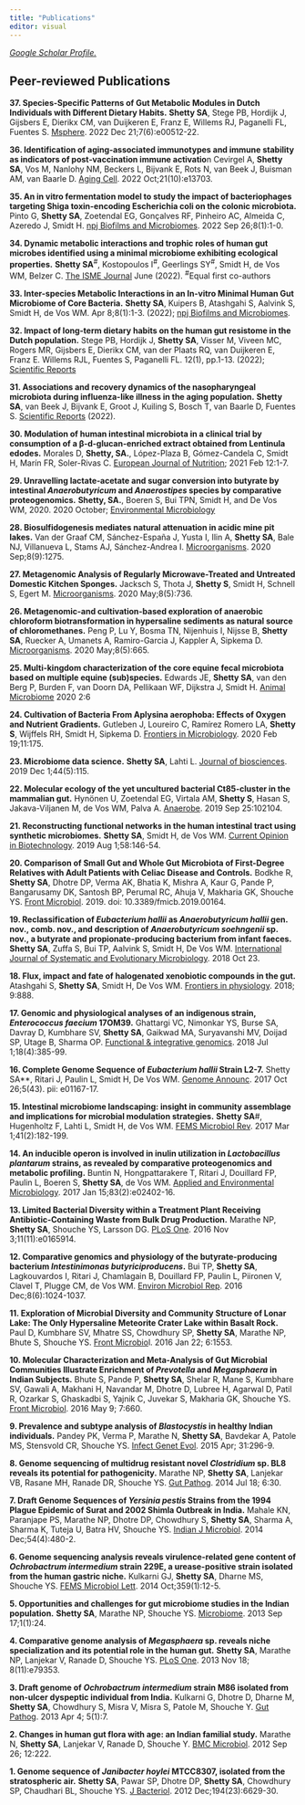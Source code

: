 ```yaml
---
title: "Publications"  
editor: visual 
---
```


[*Google Scholar Profile.*](https://scholar.google.co.in/citations?user=Vahc6LUAAAAJ&hl=en)

## Peer-reviewed Publications

**37. Species-Specific Patterns of Gut Metabolic Modules in Dutch Individuals with Different Dietary Habits.** **Shetty SA**, Stege PB, Hordijk J, Gijsbers E, Dierikx CM, van Duijkeren E, Franz E, Willems RJ, Paganelli FL, Fuentes S. [Msphere](https://journals.asm.org/doi/full/10.1128/msphere.00512-22). 2022 Dec 21;7(6):e00512-22.

**36. Identification of aging‐associated immunotypes and immune stability as indicators of post‐vaccination immune activatio**n Cevirgel A, **Shetty SA**, Vos M, Nanlohy NM, Beckers L, Bijvank E, Rots N, van Beek J, Buisman AM, van Baarle D. [Aging Cell](https://onlinelibrary.wiley.com/doi/pdf/10.1111/acel.13703). 2022 Oct;21(10):e13703.

**35. An in vitro fermentation model to study the impact of bacteriophages targeting Shiga toxin-encoding Escherichia coli on the colonic microbiota.** Pinto G, **Shetty SA**, Zoetendal EG, Gonçalves RF, Pinheiro AC, Almeida C, Azeredo J, Smidt H. [npj Biofilms and Microbiomes](https://www.nature.com/articles/s41522-022-00334-8). 2022 Sep 26;8(1):1-0.

**34. Dynamic metabolic interactions and trophic roles of human gut microbes identified using a minimal microbiome exhibiting ecological properties.** **Shetty SA**<sup>\#</sup>, Kostopoulos I<sup>\#</sup>, Geerlings SY<sup>\#</sup>, Smidt H, de Vos WM, Belzer C. [The ISME Journal](https://doi.org/10.1038/s41396-022-01255-2) June (2022). <sup>\#</sup>Equal first co-authors

**33. Inter-species Metabolic Interactions in an In-vitro Minimal Human Gut Microbiome of Core Bacteria.** **Shetty SA**, Kuipers B, Atashgahi S, Aalvink S, Smidt H, de Vos WM. Apr 8;8(1):1-3. (2022); [npj Biofilms and Microbiomes](https://doi.org/10.1038/s41522-022-00275-2).

**32. Impact of long-term dietary habits on the human gut resistome in the Dutch population.** Stege PB, Hordijk J, **Shetty SA**, Visser M, Viveen MC, Rogers MR, Gijsbers E, Dierikx CM, van der Plaats RQ, van Duijkeren E, Franz E. Willems RJL, Fuentes S, Paganelli FL. 12(1), pp.1-13. (2022); [Scientific Reports](https://www.nature.com/articles/s41598-022-05618-9)

**31. Associations and recovery dynamics of the nasopharyngeal microbiota during influenza-like illness in the aging population.** **Shetty SA**, van Beek J, Bijvank E, Groot J, Kuiling S, Bosch T, van Baarle D, Fuentes S. [Scientific Reports](https://www.nature.com/articles/s41598-022-05618-9) (2022).

**30. Modulation of human intestinal microbiota in a clinical trial by consumption of a β-d-glucan-enriched extract obtained from Lentinula edodes.** Morales D, **Shetty, SA.**, López-Plaza B, Gómez-Candela C, Smidt H, Marín FR, Soler-Rivas C. [European Journal of Nutrition](https://link.springer.com/article/10.1007/s00394-021-02504-4); 2021 Feb 12:1-7.

**29. Unravelling lactate‐acetate and sugar conversion into butyrate by intestinal *Anaerobutyricum* and *Anaerostipes* species by comparative proteogenomics.** **Shetty, SA.**, Boeren S, Bui TPN, Smidt H, and De Vos WM, 2020. 2020 October; [Environmental Microbiology](https://sfamjournals.onlinelibrary.wiley.com/doi/pdf/10.1111/1462-2920.15269)

**28. Biosulfidogenesis mediates natural attenuation in acidic mine pit lakes.** Van der Graaf CM, Sánchez-España J, Yusta I, Ilin A, **Shetty SA**, Bale NJ, Villanueva L, Stams AJ, Sánchez-Andrea I. [Microorganisms](https://doi.org/10.3390/microorganisms8091275). 2020 Sep;8(9):1275.

**27. Metagenomic Analysis of Regularly Microwave-Treated and Untreated Domestic Kitchen Sponges.** Jacksch S, Thota J, **Shetty S**, Smidt H, Schnell S, Egert M. [Microorganisms](https://doi.org/10.3390/microorganisms8050736). 2020 May;8(5):736.

**26. Metagenomic-and cultivation-based exploration of anaerobic chloroform biotransformation in hypersaline sediments as natural source of chloromethanes.** Peng P, Lu Y, Bosma TN, Nijenhuis I, Nijsse B, **Shetty SA**, Ruecker A, Umanets A, Ramiro-Garcia J, Kappler A, Sipkema D. [Microorganisms](https://doi.org/10.3390/microorganisms8050665). 2020 May;8(5):665.

**25. Multi-kingdom characterization of the core equine fecal microbiota based on multiple equine (sub)species.** Edwards JE, **Shetty SA**, van den Berg P, Burden F, van Doorn DA, Pellikaan WF, Dijkstra J, Smidt H. [Animal Microbiome](https://animalmicrobiome.biomedcentral.com/articles/10.1186/s42523-020-0023-1) 2020 2:6

**24. Cultivation of Bacteria From Aplysina aerophoba: Effects of Oxygen and Nutrient Gradients.** Gutleben J, Loureiro C, Ramírez Romero LA, **Shetty S**, Wijffels RH, Smidt H, Sipkema D. [Frontiers in Microbiology](https://www.frontiersin.org/articles/10.3389/fmicb.2020.00175/full#h1). 2020 Feb 19;11:175.

**23. Microbiome data science.** **Shetty SA**, Lahti L. [Journal of biosciences](https://www.ias.ac.in/article/fulltext/jbsc/044/05/0115). 2019 Dec 1;44(5):115.

**22. Molecular ecology of the yet uncultured bacterial Ct85-cluster in the mammalian gut.** Hynönen U, Zoetendal EG, Virtala AM, **Shetty S**, Hasan S, Jakava-Viljanen M, de Vos WM, Palva A. [Anaerobe](https://doi.org/10.1016/j.anaerobe.2019.102104). 2019 Sep 25:102104.

**21. Reconstructing functional networks in the human intestinal tract using synthetic microbiomes.** **Shetty SA**, Smidt H, de Vos WM. [Current Opinion in Biotechnology](https://doi.org/10.1016/j.copbio.2019.03.009). 2019 Aug 1;58:146-54.

**20. Comparison of Small Gut and Whole Gut Microbiota of First-Degree Relatives with Adult Patients with Celiac Disease and Controls.** Bodkhe R, **Shetty SA**, Dhotre DP, Verma AK, Bhatia K, Mishra A, Kaur G, Pande P, Bangarusamy DK, Santosh BP, Perumal RC, Ahuja V, Makharia GK, Shouche YS. [Front Microbiol](https://doi.org/10.3389/fmicb.2019.00164). 2019. doi: 10.3389/fmicb.2019.00164.

**19. Reclassification of *Eubacterium hallii* as *Anaerobutyricum hallii* gen. nov., comb. nov., and description of *Anaerobutyricum soehngenii* sp. nov., a butyrate and propionate-producing bacterium from infant faeces.** **Shetty SA**, Zuffa S, Bui TP, Aalvink S, Smidt H, De Vos WM. [International Journal of Systematic and Evolutionary Microbiology](https://doi.org/10.1099/ijsem.0.003041). 2018 Oct 23.

**18. Flux, impact and fate of halogenated xenobiotic compounds in the gut.** Atashgahi S, **Shetty SA**, Smidt H, De Vos WM. [Frontiers in physiology](https://www.frontiersin.org/articles/10.3389/fphys.2018.00888/full). 2018; 9:888.

**17. Genomic and physiological analyses of an indigenous strain, *Enterococcus faecium* 17OM39.** Ghattargi VC, Nimonkar YS, Burse SA, Davray D, Kumbhare SV, **Shetty SA**, Gaikwad MA, Suryavanshi MV, Doijad SP, Utage B, Sharma OP. [Functional & integrative genomics](https://doi.org/10.1007/s10142-018-0596-x). 2018 Jul 1;18(4):385-99.

**16. Complete Genome Sequence of *Eubacterium hallii* Strain L2-7.** Shetty SA\*\*, Ritari J, Paulin L, Smidt H, De Vos WM. [Genome Announc](https://doi.org/10.1128/genomea.01167-17). 2017 Oct 26;5(43). pii: e01167-17.

**15. Intestinal microbiome landscaping: insight in community assemblage and implications for microbial modulation strategies.** **Shetty SA**#, Hugenholtz F, Lahti L, Smidt H, de Vos WM. [FEMS Microbiol Rev](https://doi.org/10.1093/femsre/fuw045). 2017 Mar 1;41(2):182-199.

**14. An inducible operon is involved in inulin utilization in *Lactobacillus plantarum* strains, as revealed by comparative proteogenomics and metabolic profiling.** Buntin N, Hongpattarakere T, Ritari J, Douillard FP, Paulin L, Boeren S, **Shetty SA**, de Vos WM. [Applied and Environmental Microbiology](https://doi.org/10.1128/AEM.02402-16). 2017 Jan 15;83(2):e02402-16.

**13. Limited Bacterial Diversity within a Treatment Plant Receiving Antibiotic-Containing Waste from Bulk Drug Production.** Marathe NP, **Shetty SA**, Shouche YS, Larsson DG. [PLoS One](https://doi.org/10.1371/journal.pone.0165914). 2016 Nov 3;11(11):e0165914.

**12. Comparative genomics and physiology of the butyrate-producing bacterium *Intestinimonas butyriciproducens*.** Bui TP, **Shetty SA**, Lagkouvardos I, Ritari J, Chamlagain B, Douillard FP, Paulin L, Piironen V, Clavel T, Plugge CM, de Vos WM. [Environ Microbiol Rep](https://doi.org/10.1111/1758-2229.12483). 2016 Dec;8(6):1024-1037.

**11. Exploration of Microbial Diversity and Community Structure of Lonar Lake: The Only Hypersaline Meteorite Crater Lake within Basalt Rock.** Paul D, Kumbhare SV, Mhatre SS, Chowdhury SP, **Shetty SA**, Marathe NP, Bhute S, Shouche YS. [Front Microbio](https://doi.org/10.3389/fmicb.2015.01553)l. 2016 Jan 22; 6:1553.

**10. Molecular Characterization and Meta-Analysis of Gut Microbial Communities Illustrate Enrichment of *Prevotella* and *Megasphaera* in Indian Subjects.** Bhute S, Pande P, **Shetty SA**, Shelar R, Mane S, Kumbhare SV, Gawali A, Makhani H, Navandar M, Dhotre D, Lubree H, Agarwal D, Patil R, Ozarkar S, Ghaskadbi S, Yajnik C, Juvekar S, Makharia GK, Shouche YS. [Front Microbiol](https://doi.org/10.3389/fmicb.2016.00660). 2016 May 9; 7:660.

**9. Prevalence and subtype analysis of *Blastocystis* in healthy Indian individuals.** Pandey PK, Verma P, Marathe N, **Shetty SA**, Bavdekar A, Patole MS, Stensvold CR, Shouche YS. [Infect Genet Evol](https://doi.org/10.1016/j.meegid.2015.02.012). 2015 Apr; 31:296-9.

**8. Genome sequencing of multidrug resistant novel *Clostridium* sp. BL8 reveals its potential for pathogenicity.** Marathe NP, **Shetty SA**, Lanjekar VB, Rasane MH, Ranade DR, Shouche YS. [Gut Pathog](https://doi.org/10.1186/1757-4749-6-30). 2014 Jul 18; 6:30.

**7. Draft Genome Sequences of *Yersinia pestis* Strains from the 1994 Plague Epidemic of Surat and 2002 Shimla Outbreak in India.** Mahale KN, Paranjape PS, Marathe NP, Dhotre DP, Chowdhury S, **Shetty SA**, Sharma A, Sharma K, Tuteja U, Batra HV, Shouche YS. [Indian J Microbiol](https://dx.doi.org/10.1007%2Fs12088-014-0475-7). 2014 Dec;54(4):480-2.

**6. Genome sequencing analysis reveals virulence-related gene content of *Ochrobactrum intermedium* strain 229E, a urease-positive strain isolated from the human gastric niche.** Kulkarni GJ, **Shetty SA**, Dharne MS, Shouche YS. [FEMS Microbiol Lett](https://doi.org/10.1111/1574-6968.12549). 2014 Oct;359(1):12-5.

**5. Opportunities and challenges for gut microbiome studies in the Indian population.** **Shetty SA**, Marathe NP, Shouche YS. [Microbiome](https://doi.org/10.1186/2049-2618-1-24). 2013 Sep 17;1(1):24.

**4. Comparative genome analysis of *Megasphaera* sp. reveals niche specialization and its potential role in the human gut.** **Shetty SA**, Marathe NP, Lanjekar V, Ranade D, Shouche YS. [PLoS One](https://doi.org/10.1371/journal.pone.0079353). 2013 Nov 18; 8(11):e79353.

**3. Draft genome of *Ochrobactrum intermedium* strain M86 isolated from non-ulcer dyspeptic individual from India.** Kulkarni G, Dhotre D, Dharne M, **Shetty SA**, Chowdhury S, Misra V, Misra S, Patole M, Shouche Y. [Gut Pathog](https://doi.org/10.1186/1757-4749-5-7). 2013 Apr 4; 5(1):7.

**2. Changes in human gut flora with age: an Indian familial study.** Marathe N, **Shetty SA**, Lanjekar V, Ranade D, Shouche Y. [BMC Microbiol](https://doi.org/10.1186/1471-2180-12-222). 2012 Sep 26; 12:222.

**1. Genome sequence of *Janibacter hoylei* MTCC8307, isolated from the stratospheric air.** **Shetty SA**, Pawar SP, Dhotre DP, **Shetty SA**, Chowdhury SP, Chaudhari BL, Shouche YS. [J Bacteriol](https://dx.doi.org/10.1128%2FJB.01728-12). 2012 Dec;194(23):6629-30.
